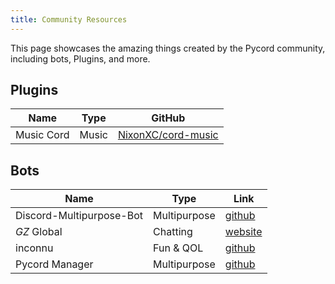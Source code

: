 ```yaml
---
title: Community Resources
---
```


This page showcases the amazing things created by the Pycord community, including bots, Plugins, and more.

## Plugins

| Name            | Type        | GitHub                                                                                      |
|-----------------|-------------|---------------------------------------------------------------------------------------------|
| Music Cord      | Music       | [NixonXC/cord-music](https://github.com/NixonXC/cord-music)                                 |

## Bots

| Name                          | Type         | Link                                                                                 |
|-------------------------------|--------------|--------------------------------------------------------------------------------------|
| Discord-Multipurpose-Bot      | Multipurpose | [github](https://github.com/pogrammar/Discord-multipurpose-bot/tree/master/Python)   |
| *GZ* Global                   | Chatting     | [website](https://www.gzglobal.eu/)                                                  |
| inconnu                       | Fun & QOL    | [github](https://github.com/tiltowait/inconnu)                                       |
| Pycord Manager                | Multipurpose | [github](https://github.com/Dorukyum/Pycord-Manager)                                 |
